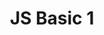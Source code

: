 ---
type: Lesson
title: "JS Basic 1"
description: "Learn the Syntax of JavaScript"
activities: ["js_basic1-1", "js_basic1-2"]
---